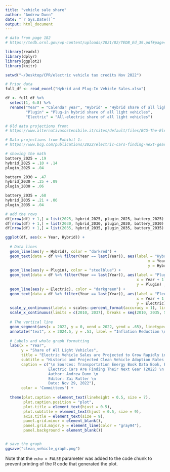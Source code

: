 ```yaml
---
title: "vehicle sale share"
author: "Andrew Dunn"
date: "`r Sys.Date()`"
output: html_document
---
```


```r

# data from page 182
# https://tedb.ornl.gov/wp-content/uploads/2021/02/TEDB_Ed_39.pdf#page=182

library(readxl)
library(dplyr)
library(ggplot2)
library(knitr)

setwd("~/Desktop/CPR/electric vehicle tax credits Nov 2022")

# Prior data
full_df <- read_excel("Hybrid and Plug-In Vehicle Sales.xlsx")

df <- full_df %>%
  select(1, 6:8) %>%
  rename("Year" = "Calendar year", "Hybrid" = "Hybrid share of all light vehicles",
         "Plugin" = "Plug-in hybrid share of all light vehicles", 
         "Electric" = "All-electric share of all light vehicles")

# Old data projections from:
# https://www.alternativasostenibile.it/sites/default/files/BCG-The-Electric-Car-Tipping-Point-Jan-2018_tcm9-180862.pdf

# Data projections from Exhibit 1:
# https://www.bcg.com/publications/2022/electric-cars-finding-next-gear

# showing the math 
battery_2025 = .19
hybrid_2025 = .10 + .14
plugin_2025 = .04

battery_2030 = .47
hybrid_2030 = .25 + .09
plugin_2030 = .06

battery_2035 = .68
hybrid_2035 = .21 + .06 
plugin_2035 = .04

# add the rows
df[nrow(df) + 1,] = list(2025, hybrid_2025, plugin_2025, battery_2025)
df[nrow(df) + 1,] = list(2030, hybrid_2030, plugin_2030, battery_2030)
df[nrow(df) + 1,] = list(2035, hybrid_2035, plugin_2035, battery_2035)

```


```r
ggplot(df, aes(x = Year, Hybrid)) +
  
  # Data lines
  geom_line(aes(y = Hybrid), color = "darkred") + 
  geom_text(data = df %>% filter(Year == last(Year)), aes(label = "Hybrid", 
                                                               x = Year + 1.2, 
                                                               y = Hybrid) , size = 3) + 
  geom_line(aes(y = Plugin), color = "steelblue") + 
  geom_text(data = df %>% filter(Year == last(Year)), aes(label = "Plug-in", 
                                                          x = Year + 1.2, 
                                                          y = Plugin) , size = 3) +
  geom_line(aes(y = Electric), color = "darkgreen") +
  geom_text(data = df %>% filter(Year == last(Year)), aes(label = "Electric", 
                                                          x = Year + 1.2, 
                                                          y = Electric) , size = 3) +
  scale_y_continuous(labels = scales::percent_format(accuracy = 1), limits = c(0, .7)) +
  scale_x_continuous(limits = c(2010, 2037), breaks = seq(2010, 2035, 5)) +
  
  # The vertical line
  geom_segment(aes(x = 2022, y = 0, xend = 2022, yend = .65), linetype="dotted", color = "black", size= .5) +
  annotate("text", x = 2024.5, y = .53, label = "Inflation Reduction \n Act passed in 2022", size = 3) +
  
  # Labels and whole graph formatting
  labs(x = "Year", 
       y = "Share of All Light Vehicles", 
       title = "Electric Vehicle Sales are Projected to Grow Rapidly in the Future",
       subtitle = "Historic and Projected Clean Vehicle Adoption Rates (2010-35)",
       caption = c("\n Sources: Transportation Energy Book Data Book, Edition 39 (2021) \n 
                   Electric Cars Are Finding Their Next Gear (2022) \n
                   Author: Andrew Dunn \n 
                   Editor: Zai Rutter \n 
                   Date: Nov 29, 2022"),
       color = 'Committees') +
  
  theme(plot.caption = element_text(lineheight = 0.5, size = 7),
        plot.caption.position = "plot",
        plot.title = element_text(hjust = 0.5), 
        plot.subtitle = element_text(hjust = 0.5, size = 9),
        axis.title = element_text(size = 9),
        panel.grid.minor = element_blank(), 
        panel.grid.major.y = element_line(color = "gray94"),
        panel.background = element_blank()) 


# save the graph
ggsave("clean_vehicle_graph.png")
```

Note that the `echo = FALSE` parameter was added to the code chunk to prevent printing of the R code that generated the plot.
